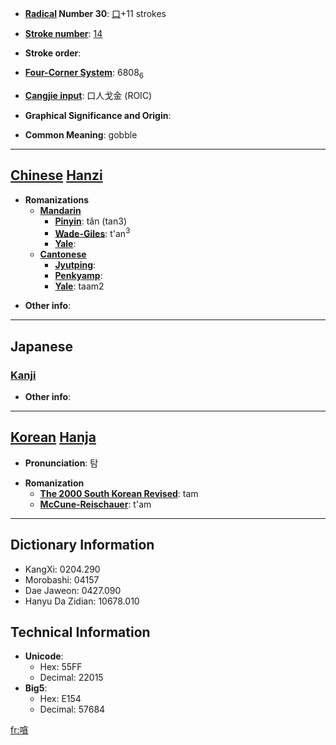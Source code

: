 * '''[[Wiktionary:Chinese radical index| Radical]] Number 30''': [[Wiktionary:Chinese radical index 口|口]]+11 strokes

* '''[[Wiktionary:Chinese total strokes index|Stroke number]]''': [[Wiktionary:Chinese total strokes index 14|14]]

* '''Stroke order''': 

* '''[[Wiktionary:Chinese four corner index|Four-Corner System]]''': 6808<sub>6</sub>

* '''[[Wiktionary:Chinese Cangjie index|Cangjie input]]''': 口人戈金 (ROIC)

* '''Graphical Significance and Origin''': 

* '''Common Meaning''': gobble

----

== [[Chinese]] [[Hanzi]] ==

* '''Romanizations'''
** '''[[Mandarin]]'''
*** '''[[Pinyin]]''': tǎn (tan3)
*** '''[[Wade-Giles]]''': t'an<sup>3</sup>
*** '''[[Yale]]''': 
** '''[[Cantonese]]'''
*** '''[[Jyutping]]''':
*** '''[[Penkyamp]]''': 
*** '''[[Yale]]''': taam2

* '''Other info''': 

----

==Japanese==
===[[Kanji]]===
{{kanji|on readings=[[たん]] (tan), [[とん]] (ton)|kun readings=[[こえ]] (koe)}}

* '''Other info''':  

----

== [[Korean]] [[Hanja]] ==

* '''Pronunciation''': 탐

* '''Romanization'''
** '''[[The 2000 South Korean Revised Romanization|The 2000 South Korean Revised]]''': tam
** '''[[McCune-Reischauer]]''': t'am

----

== Dictionary Information ==

* KangXi: 0204.290
* Morobashi: 04157
* Dae Jaweon: 0427.090
* Hanyu Da Zidian: 10678.010

== Technical Information ==

* '''Unicode''':
** Hex: 55FF
** Decimal: 22015
* '''Big5''':
** Hex: E154
** Decimal: 57684

[[fr:嗿]]